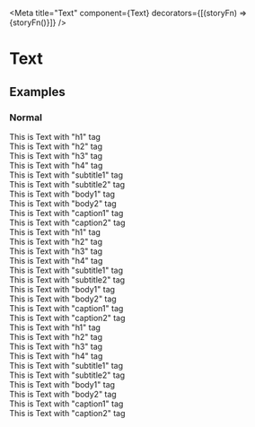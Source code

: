 
<Meta
  title="Text"
  component={Text}
  decorators={[(storyFn) => <ChartsProvider>{storyFn()}</ChartsProvider>]}
/>

# Text

## Examples

### Normal

<Preview>
  <Story name="Normal Weight">
    <Text tag="h1">This is Text with "h1" tag</Text>
    <br />
    <Text tag="h2">This is Text with "h2" tag</Text>
    <br />
    <Text tag="h3">This is Text with "h3" tag</Text>
    <br />
    <Text tag="h4">This is Text with "h4" tag</Text>
    <br />
    <Text tag="subtitle1" mb={7}>
      This is Text with "subtitle1" tag
    </Text>
    <br />
    <Text tag="subtitle2" mb={7}>
      This is Text with "subtitle2" tag
    </Text>
    <br />
    <Text tag="body1">This is Text with "body1" tag</Text>
    <br />
    <Text tag="body2">This is Text with "body2" tag</Text>
    <br />
    <Text tag="caption1" mb={7}>
      This is Text with "caption1" tag
    </Text>
    <br />
    <Text tag="caption2">This is Text with "caption2" tag</Text>
    <br />
  </Story>
</Preview>

<Preview>
  <Story name="Medium Weight">
    <Text tag="h1" weight="medium">
      This is Text with "h1" tag
    </Text>
    <br />
    <Text tag="h2" weight="medium">
      This is Text with "h2" tag
    </Text>
    <br />
    <Text tag="h3" weight="medium">
      This is Text with "h3" tag
    </Text>
    <br />
    <Text tag="h4" weight="medium">
      This is Text with "h4" tag
    </Text>
    <br />
    <Text tag="subtitle1" weight="medium" mb={7}>
      This is Text with "subtitle1" tag
    </Text>
    <br />
    <Text tag="subtitle2" weight="medium" mb={7}>
      This is Text with "subtitle2" tag
    </Text>
    <br />
    <Text tag="body1" weight="medium">
      This is Text with "body1" tag
    </Text>
    <br />
    <Text tag="body2" weight="medium">
      This is Text with "body2" tag
    </Text>
    <br />
    <Text tag="caption1" weight="medium" mb={7}>
      This is Text with "caption1" tag
    </Text>
    <br />
    <Text tag="caption2" weight="medium">
      This is Text with "caption2" tag
    </Text>
    <br />
  </Story>
</Preview>

<Preview>
  <Story name="Bold Weight">
    <Text tag="h1" weight="bold">
      This is Text with "h1" tag
    </Text>
    <br />
    <Text tag="h2" weight="bold">
      This is Text with "h2" tag
    </Text>
    <br />
    <Text tag="h3" weight="bold">
      This is Text with "h3" tag
    </Text>
    <br />
    <Text tag="h4" weight="bold">
      This is Text with "h4" tag
    </Text>
    <br />
    <Text tag="subtitle1" weight="bold" mb={7}>
      This is Text with "subtitle1" tag
    </Text>
    <br />
    <Text tag="subtitle2" weight="bold" mb={7}>
      This is Text with "subtitle2" tag
    </Text>
    <br />
    <Text tag="body1" weight="bold">
      This is Text with "body1" tag
    </Text>
    <br />
    <Text tag="body2" weight="bold">
      This is Text with "body2" tag
    </Text>
    <br />
    <Text tag="caption1" weight="bold" mb={7}>
      This is Text with "caption1" tag
    </Text>
    <br />
    <Text tag="caption2" weight="bold">
      This is Text with "caption2" tag
    </Text>
    <br />
  </Story>
</Preview>
